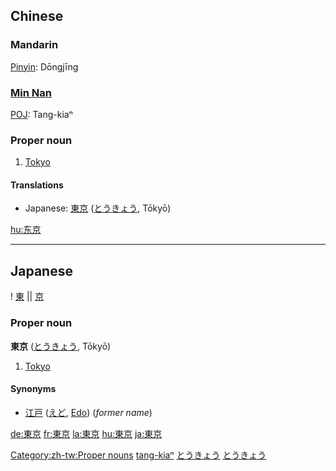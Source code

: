 {{zh-forms|[[东京]]|[[東]][[京]]}}
==Chinese==
===Mandarin===
[[Pinyin]]: Dōngjīng
===[[Min Nan]]===
[[POJ]]: Tang-kiaⁿ
===Proper noun===
# [[Tokyo]]

====Translations====
<!-- please don't remove xlations with CJK characters - they're useful here -->
*Japanese: [[東京]] ([[とうきょう]], Tōkyō)

[[Category:zh-tw:Proper nouns]]
[[Category:nan-tw:Proper nouns|tang-kiaⁿ]]
[[hu:东京]]
----

==Japanese== 
[[Category:Japanese language|とうきょう]]
{{ja-kanjitab-top}}
! [[東]] || [[京]]
{{ja-kanjitab-bottom}}                                         
===Proper noun===
[[Category:Japanese proper nouns|とうきょう]]
'''東京''' ([[とうきょう]], Tōkyō)

# [[Tokyo]]

====Synonyms====
* [[江戸]] ([[えど]], [[Edo]]) (''former name'')

[[de:東京]]
[[fr:東京]]
[[la:東京]]
[[hu:東京]]
[[ja:東京]]